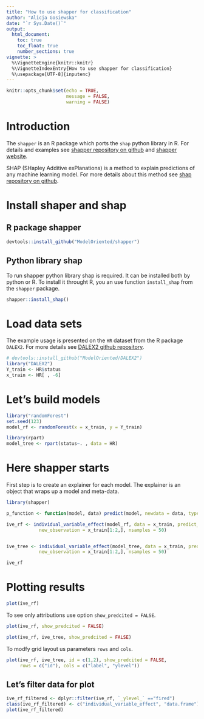 ```yaml
---
title: "How to use shapper for classification"
author: "Alicja Gosiewska"
date: "`r Sys.Date()`"
output: 
  html_document:
    toc: true
    toc_float: true
    number_sections: true
vignette: >
  %\VignetteEngine{knitr::knitr}
  %\VignetteIndexEntry{How to use shapper for classification}
  %\usepackage[UTF-8]{inputenc}
---
```


```r
knitr::opts_chunk$set(echo = TRUE,
                      message = FALSE,
                      warning = FALSE)
```

# Introduction

The `shapper` is an R package which ports the `shap` python library in R. For details and examples see [shapper repository on github](https://github.com/ModelOriented/shapper) and [shapper website](https://modeloriented.github.io/shapper/).

SHAP (SHapley Additive exPlanations) is a method to explain predictions of any machine learning model. 
For more details about this method see [shap repository on github](https://github.com/slundberg/shap).

# Install shaper and shap

## R package shapper

```r
devtools::install_github("ModelOriented/shapper")
```

## Python library shap

To run shapper python library shap is required. It can be installed both by python or R. To install it throught R, you an use function `install_shap` from the `shapper` package.

```r
shapper::install_shap()
```


# Load data sets

The example usage is presented on the `HR` dataset from the R package `DALEX2`. For more details see [DALEX2 github repository](https://github.com/ModelOriented/DALEX2).

```r
# devtools::install_github("ModelOriented/DALEX2")
library("DALEX2")
Y_train <- HR$status
x_train <- HR[ , -6]

```

# Let's build models

```r
library("randomForest")
set.seed(123)
model_rf <- randomForest(x = x_train, y = Y_train)

library(rpart)
model_tree <- rpart(status~. , data = HR)
```

# Here shapper starts

First step is to create an explainer for each model. The explainer is an object that wraps up a model and meta-data.
```r
library(shapper)

p_function <- function(model, data) predict(model, newdata = data, type = "prob")

ive_rf <- individual_variable_effect(model_rf, data = x_train, predict_function = p_function,
            new_observation = x_train[1:2,], nsamples = 50)


ive_tree <- individual_variable_effect(model_tree, data = x_train, predict_function = p_function,
            new_observation = x_train[1:2,], nsamples = 50)

```

```r
ive_rf
```


# Plotting results

```r
plot(ive_rf)
```

To see only attributions use option `show_predcited = FALSE`.

```r
plot(ive_rf, show_predcited = FALSE)
```


```r
plot(ive_rf, ive_tree, show_predcited = FALSE)
```

To modfy grid layout us parameters `rows` and `cols`.

```r
plot(ive_rf, ive_tree, id = c(1,2), show_predcited = FALSE,
     rows = c("id"), cols = c("label", "ylevel"))
```


## Let's filter data for plot


```r
ive_rf_filtered <- dplyr::filter(ive_rf, `_ylevel_` =="fired")
class(ive_rf_filtered) <- c("individual_variable_effect", "data.frame")
plot(ive_rf_filtered)
```
